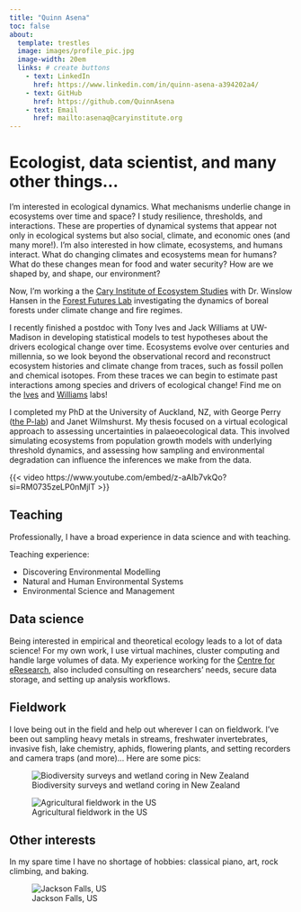 ```yaml
---
title: "Quinn Asena"
toc: false
about:
  template: trestles 
  image: images/profile_pic.jpg
  image-width: 20em
  links: # create buttons
    - text: LinkedIn
      href: https://www.linkedin.com/in/quinn-asena-a394202a4/
    - text: GitHub
      href: https://github.com/QuinnAsena
    - text: Email
      href: mailto:asenaq@caryinstitute.org
---
```


# Ecologist, data scientist, and many other things...

I'm interested in ecological dynamics. What mechanisms underlie change in ecosystems over time and space? I study resilience, thresholds, and interactions. These are properties of dynamical systems that appear not only in ecological systems but also social, climate, and economic ones (and many more!). I'm also interested in how climate, ecosystems, and humans interact. What do changing climates and ecosystems mean for humans? What do these changes mean for food and water security? How are we shaped by, and shape, our environment?

Now, I'm working a the [Cary Institute of Ecosystem Studies](https://www.caryinstitute.org/science/research-support/quinn-asena) with Dr. Winslow Hansen in the [Forest Futures Lab](https://forestfutureslab.org/) investigating the dynamics of boreal forests under climate change and fire regimes.

I recently finished a postdoc with Tony Ives and Jack Williams at UW-Madison in developing statistical models to test hypotheses about the drivers ecological change over time. Ecosystems evolve over centuries and millennia, so we look beyond the observational record and reconstruct ecosystem histories and climate change from traces, such as fossil pollen and chemical isotopes. From these traces we can begin to estimate past interactions among species and drivers of ecological change! Find me on the [Ives](https://ives.labs.wisc.edu/people/) and [Williams](https://williamspaleolab.github.io/people/) labs!

I completed my PhD at the University of Auckland, NZ, with George Perry ([the P-lab](https://spatialecol.com/)) and Janet Wilmshurst. My thesis focused on a virtual ecological approach to assessing uncertainties in palaeoecological data. This involved simulating ecosystems from population growth models with underlying threshold dynamics, and assessing how sampling and environmental degradation can influence the inferences we make from the data.

{{< video https://www.youtube.com/embed/z-aAIb7vkQo?si=RM0735zeLP0nMjlT >}}



## Teaching

Professionally, I have a broad experience in data science and with teaching. 

Teaching experience:

- Discovering Environmental Modelling
- Natural and Human Environmental Systems
- Environmental Science and Management


## Data science

Being interested in empirical and theoretical ecology leads to a lot of data science! For my own work, I use virtual machines, cluster computing and handle large volumes of data. My experience working for the [Centre for eResearch](https://www.eresearch.auckland.ac.nz/), also included consulting on researchers' needs, secure data storage, and setting up analysis workflows.


## Fieldwork

I love being out in the field and help out wherever I can on fieldwork. I've been out sampling heavy metals in streams, freshwater invertebrates, invasive fish, lake chemistry, aphids, flowering plants, and setting recorders and camera traps (and more)... Here are some pics:

![Biodiversity surveys and wetland coring in New Zealand](images/nz.jpg)

![Agricultural fieldwork in the US](images/arlington.jpeg)


## Other interests

In my spare time I have no shortage of hobbies: classical piano, art, rock climbing, and baking.

![Jackson Falls, US](images/rock-climbing.jpeg)